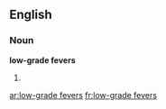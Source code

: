 ==English==
===Noun===
'''low-grade fevers'''

#{{plural of|[[low-grade fever]]}}

[[ar:low-grade fevers]]
[[fr:low-grade fevers]]